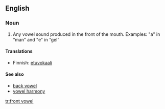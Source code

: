 {{wikipedia}}
==English==

===Noun===
{{en-noun|sg=[[front]] [[vowel]]}}

# {{phonetics}} Any vowel sound produced in the front of the mouth. Examples: "a" in “man” and "e" in “gel”

====Translations====
{{top}}
*Finnish: [[etuvokaali]]
{{bottom}}

====See also====
*[[back vowel]]
*[[vowel harmony]]

[[tr:front vowel]]